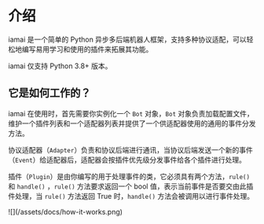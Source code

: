 
# 介绍

iamai 是一个简单的 Python 异步多后端机器人框架，支持多种协议适配，可以轻松地编写易用学习和使用的插件来拓展其功能。

iamai 仅支持 Python 3.8+ 版本。

## 它是如何工作的？

iamai 在使用时，首先需要你实例化一个 `Bot` 对象，`Bot` 对象负责加载配置文件，维护一个插件列表和一个适配器列表并提供了一个供适配器使用的通用的事件分发方法。

协议适配器（`Adapter`）负责和协议后端进行通讯，当协议后端发送一个新的事件（`Event`）给适配器后，适配器会按插件优先级分发事件给各个插件进行处理。

插件（`Plugin`）是由你编写的用于处理事件的类，它必须具有两个方法，`rule()` 和 `handle()` ，`rule()` 方法要求返回一个 bool 值，表示当前事件是否要交由此插件处理，当 `rule()` 方法返回 True 时，`handle()` 方法会被调用以进行事件处理。

<Bleed>
![](/assets/docs/how-it-works.png)
</Bleed>